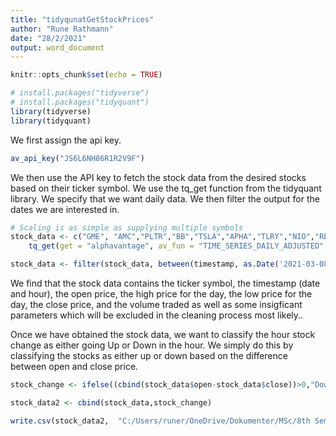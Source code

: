 ```yaml
---
title: "tidyqunatGetStockPrices"
author: "Rune Rathmann"
date: "28/2/2021"
output: word_document
---
```


```r
knitr::opts_chunk$set(echo = TRUE)
```



```r
# install.packages("tidyverse")
# install.packages("tidyquant")
library(tidyverse)
library(tidyquant)
```


We first assign the api key.
```r
av_api_key("JS6L6NH86R1R2V9F")
```

We then use the API key to fetch the stock data from the desired stocks based on their ticker symbol. We use the tq_get function from the tidyquant library. We specify that we want daily data. We then filter the output for the dates we are interested in.

```r
# Scaling is as simple as supplying multiple symbols
stock_data <- c("GME", "AMC","PLTR","BB","TSLA","APHA","TLRY","NIO","RE","RKT","AAPL") %>%
    tq_get(get = "alphavantage", av_fun = "TIME_SERIES_DAILY_ADJUSTED", outputsize = "full")

stock_data <- filter(stock_data, between(timestamp, as.Date('2021-03-08'), as.Date('2021-03-21')))
```

We find that the stock data contains the ticker symbol, the timestamp (date and hour), the open price, the high price for the day, the low price for the day, the close price, and the volume traded as well as some insigficant parameters which will be excluded in the cleaning process most likely..

Once we have obtained the stock data, we want to classify the hour stock change as either going Up or Down in the hour. We simply do this by classifying the stocks as either up or down based on the difference between open and close price.

```r
stock_change <- ifelse((cbind(stock_data$open-stock_data$close))>0,"Down","Up")

stock_data2 <- cbind(stock_data,stock_change)

write.csv(stock_data2,  "C:/Users/runer/OneDrive/Dokumenter/MSc/8th Semester/Data Science Project/WSB Project/PredictStockusingRedditandTwitter/PredictStockusingRedditandTwitter/DataCollection/RawData/stockDataRaw.csv")
```



